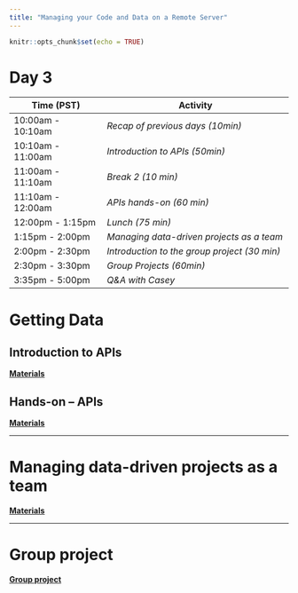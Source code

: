```yaml
---
title: "Managing your Code and Data on a Remote Server"
---
```


```r
knitr::opts_chunk$set(echo = TRUE)
```

# Day 3

| **Time (PST)**    | **Activity**                        |
|-------------------|-------------------------------------|
| 10:00am - 10:10am | *Recap of previous days (10min)*     |
| 10:10am - 11:00am | *Introduction to APIs (50min)*       |
| 11:00am - 11:10am | *Break 2 (10 min)*                   |
| 11:10am - 12:00am | *APIs hands-on (60 min)*             |
| 12:00pm - 1:15pm  | *Lunch (75 min)*                     |
| 1:15pm - 2:00pm   | *Managing data-driven projects as a team*             |
| 2:00pm - 2:30pm   | *Introduction to the group project (30 min)* |
| 2:30pm - 3:30pm   | *Group Projects (60min)*                     |
| 3:35pm - 5:00pm   | *Q&A with Casey*                      |


# Getting Data

## Introduction to APIs

[**Materials**](day3-apis.html)

## Hands-on -- APIs

[**Materials**](day3-apis.html#Hands-on)

---

# Managing data-driven projects as a team

[**Materials**](day2-projects_team.html)


---

# Group project

[**Group project**](group_project.html)






